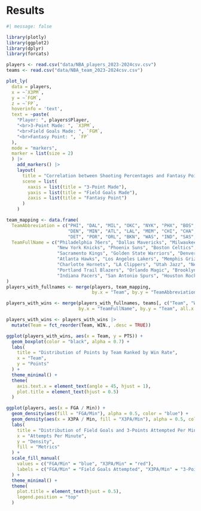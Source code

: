 # Results

```R
#| message: false

library(plotly)
library(ggplot2)
library(dplyr)
library(forcats)

players <- read.csv("data/NBA_players_2023-2024csv.csv")
teams <- read.csv("data/NBA_team_2023-2024csv.csv")
```

```R
plot_ly(
  data = players,
  x = ~`X3PM`,
  y = ~`FGM`,
  z = ~`FP`,
  hoverinfo = 'text',
  text = ~paste(
    "Player: ", players$Player,
    "<br>3-Point Made: ", `X3PM`,
    "<br>Field Goals Made: ", `FGM`,
    "<br>Fantasy Point: ", `FP`
  ),
  mode = "markers",
  marker = list(size = 2)
  ) |>
    add_markers() |>
    layout(
      title = "Correlation between Shooting Percentages and Fantasy Point",
      scene = list(
        xaxis = list(title = "3-Point Made"),
        yaxis = list(title = "Field Goals Made"),
        zaxis = list(title = "Fantasy Point")
      )
    )
```

```R
team_mapping <- data.frame(
  TeamAbbreviation = c("PHI", "DAL", "MIL", "OKC", "NYK", "PHX", "BOS", "CLE", "SAC", "GSW", 
                       "DEN", "MIN", "ATL", "LAL", "MEM", "CHI", "CHA", "LAC", "UTA", "NOP", 
                       "DET", "POR", "ORL", "BKN", "WAS", "IND", "SAS", "HOU", "MIA", "TOR"),
  TeamFullName = c("Philadelphia 76ers", "Dallas Mavericks", "Milwaukee Bucks", "Oklahoma City Thunder",
                   "New York Knicks", "Phoenix Suns", "Boston Celtics", "Cleveland Cavaliers", 
                   "Sacramento Kings", "Golden State Warriors", "Denver Nuggets", "Minnesota Timberwolves", 
                   "Atlanta Hawks", "Los Angeles Lakers", "Memphis Grizzlies", "Chicago Bulls", 
                   "Charlotte Hornets", "LA Clippers", "Utah Jazz", "New Orleans Pelicans", "Detroit Pistons", 
                   "Portland Trail Blazers", "Orlando Magic", "Brooklyn Nets", "Washington Wizards", 
                   "Indiana Pacers", "San Antonio Spurs", "Houston Rockets", "Miami Heat", "Toronto Raptors")
)
players_with_fullnames <- merge(players, team_mapping, 
                                by.x = "Team", by.y = "TeamAbbreviation", all.x = TRUE)

players_with_wins <- merge(players_with_fullnames, teams[, c("Team", "WIN.")], 
                           by.x = "TeamFullName", by.y = "Team", all.x = TRUE)

players_with_wins <- players_with_wins |>
  mutate(Team = fct_reorder(Team, WIN., .desc = TRUE))

ggplot(players_with_wins, aes(x = Team, y = PTS)) +
  geom_boxplot(color = "black", alpha = 0.7) +
  labs(
    title = "Distribution of Points by Team Ranked by Win Rate",
    x = "Team",
    y = "Points"
  ) +
  theme_minimal() +
  theme(
    axis.text.x = element_text(angle = 45, hjust = 1),
    plot.title = element_text(hjust = 0.5)
  )
```

```R
ggplot(players, aes(x = FGA / Min)) +
  geom_density(aes(fill = "FGA/Min"), alpha = 0.5, color = "blue") +
  geom_density(aes(x = X3PA / Min, fill = "X3PA/Min"), alpha = 0.5, color = "red") +
  labs(
    title = "Distribution of Field Goals and 3-Points Attempted Per Minute",
    x = "Attempts Per Minute",
    y = "Density",
    fill = "Metrics"
  ) +
  scale_fill_manual(
    values = c("FGA/Min" = "blue", "X3PA/Min" = "red"),
    labels = c("FGA/Min" = "Field Goals Attempted", "X3PA/Min" = "3-Points Attempted")
  ) +
  theme_minimal() +
  theme(
    plot.title = element_text(hjust = 0.5),
    legend.position = "top"
  )
```